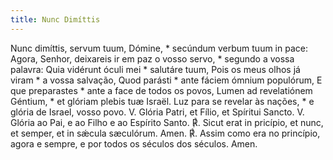 ```yaml
---
title: Nunc Dimíttis
---
```


<div class="grid grid-cols-2 gap-5">
  <span class="text-justify">
    Nunc dimíttis, servum tuum, Dómine, * secúndum verbum tuum in pace:
  </span>
  <span class="text-justify">
    Agora, Senhor, deixareis ir em paz o vosso servo, * segundo a vossa palavra:
  </span>
  <span class="text-justify">Quia vidérunt óculi mei * salutáre tuum,</span>
  <span class="text-justify">
    Pois os meus olhos já viram * a vossa salvação,
  </span>
  <span class="text-justify">Quod parásti * ante fáciem ómnium populórum,</span>
  <span class="text-justify">
    E que preparastes * ante a face de todos os povos,
  </span>
  <span class="text-justify">
    Lumen ad revelatiónem Géntium, * et glóriam plebis tuæ Israël.
  </span>
  <span class="text-justify">
    Luz para se revelar às nações, * e glória de Israel, vosso povo.
  </span>
  <span class="text-justify">
    V. Glória Patri, et Fílio, et Spíritui Sancto.
  </span>
  <span class="text-justify">
    V. Glória ao Pai, e ao Filho e ao Espírito Santo.
  </span>
  <span class="text-justify">
    <span class="text-red-500">℟.</span> Sicut erat in pricípio, et nunc, et
    semper, et in sǽcula sæculórum. Amen.
  </span>
  <span class="text-justify">
    <span class="text-red-500">℟.</span> Assim como era no princípio, agora e
    sempre, e por todos os séculos dos séculos. Amen.
  </span>
</div>
